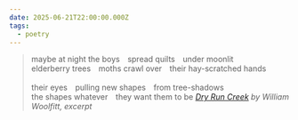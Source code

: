 ```yaml
---
date: 2025-06-21T22:00:00.000Z
tags:
  - poetry
---
```

> maybe at night the boys spread quilts under moonlit<br/>
> elderberry trees moths crawl over their hay-scratched hands<br/><br/>
> their eyes pulling new shapes from tree-shadows<br/>
> the shapes whatever they want them to be
> <cite><i>[Dry Run Creek](https://poems.com/poem/dry-run-creek)</i> by William Woolfitt, excerpt</cite>
